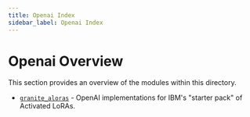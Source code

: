 ```yaml
---
title: Openai Index
sidebar_label: Openai Index
---
```


# Openai Overview

This section provides an overview of the modules within this directory.

* [`granite_aloras`](/api-reference/backends/aloras/openai/granite_aloras) - OpenAI implementations for IBM's "starter pack" of Activated LoRAs.
